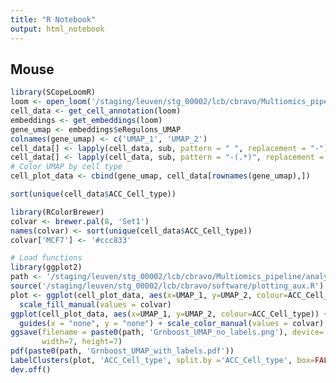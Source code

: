 ```yaml
---
title: "R Notebook"
output: html_notebook
---
```


## Mouse

```r
library(SCopeLoomR)
loom <- open_loom('/staging/leuven/stg_00002/lcb/cbravo/Multiomics_pipeline/analysis/DPCL/scenicplus_final_autoreg/grnboost/SCENIC+_DPCL_grnboost_gene_based.loom')
cell_data <- get_cell_annotation(loom)
embeddings <- get_embeddings(loom)
gene_umap <- embeddings$eRegulons_UMAP
colnames(gene_umap) <- c('UMAP_1', 'UMAP_2')
cell_data[] <- lapply(cell_data, sub, pattern = " ", replacement = "-")
cell_data[] <- lapply(cell_data, sub, pattern = "-(.*)", replacement = "")
# Color UMAP by cell type
cell_plot_data <- cbind(gene_umap, cell_data[rownames(gene_umap),])
```

```r
sort(unique(cell_data$ACC_Cell_type))
```

```r
library(RColorBrewer)
colvar <- brewer.pal(8, 'Set1')
names(colvar) <- sort(unique(cell_data$ACC_Cell_type))
colvar['MCF7'] <- '#ccc833'
```

```r
# Load functions
library(ggplot2)
path <- '/staging/leuven/stg_00002/lcb/cbravo/Multiomics_pipeline/analysis/DPCL/methods_benchmark/plots/'
source('/staging/leuven/stg_00002/lcb/cbravo/software/plotting_aux.R')
plot <- ggplot(cell_plot_data, aes(x=UMAP_1, y=UMAP_2, colour=ACC_Cell_type)) + geom_point(size = 0.2) + theme_classic() + theme(legend.position = "none") + 
  scale_fill_manual(values = colvar)
ggplot(cell_plot_data, aes(x=UMAP_1, y=UMAP_2, colour=ACC_Cell_type)) + geom_point(size = 0.2) + theme_classic() + theme(legend.position = "none") + labs(x = NULL, y = NULL) + 
  guides(x = "none", y = "none") + scale_color_manual(values = colvar)
ggsave(filename = paste0(path, 'Grnboost_UMAP_no_labels.png'), device='png', bg = "transparent",
       width=7, height=7)
pdf(paste0(path, 'Grnboost_UMAP_with_labels.pdf'))
LabelClusters(plot, 'ACC_Cell_type', split.by ='ACC_Cell_type', box=FALSE, repel=TRUE)  + scale_color_manual(values = colvar)
dev.off()
```